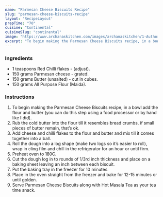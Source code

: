---
name: "Parmesan Cheese Biscuits Recipe"
slug: "parmesan-cheese-biscuits-recipe"
layout: 'RecipeLayout'
prepTime: "70"
cuisine: "Continental"
cuisineSlug: "continental"
image: "https://www.archanaskitchen.com/images/archanaskitchen/1-Author/Bhavita/Parmesan_Cheese_Biscuits.jpg"
excerpt: "To begin making the Parmesan Cheese Biscuits recipe, in a bowl add the flour and butter you can do this step using a food processor or by hand like I did"
---

### Ingredients

- 1 teaspoons Red Chilli flakes - (adjust).
- 150 grams Parmesan cheese - grated.
- 150 grams Butter (unsalted) - cut in cubes.
- 150 grams All Purpose Flour (Maida).

### Instructions

1. To begin making the Parmesan Cheese Biscuits recipe, in a bowl add the flour and butter (you can do this step using a food processor or by hand like I did).
1. Rub the cold butter into the flour till it resembles bread crumbs, if small pieces of butter remain, that’s ok.
1. Add cheese and chilli flakes to the flour and butter and mix till it comes together into a ball.
1. Roll the dough into a log shape (make two logs so it’s easier to roll), wrap in cling film and chill in the refrigerator for an hour or until firm.
1. Preheat oven to 180C.
1. Cut the dough log in to rounds of 1/3rd inch thickness and place on a baking sheet leaving an inch between each biscuit.
1. Put the baking tray in the freezer for 10 minutes.
1. Place in the oven straight from the freezer and bake for 12-15 minutes or until golden.
1. Serve Parmesan Cheese Biscuits along with Hot Masala Tea as your tea time snack.
